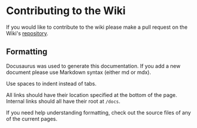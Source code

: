 # Contributing to the Wiki

If you would like to contribute to the wiki please make a pull request on the Wiki's [repository].

## Formatting
Docusaurus was used to generate this documentation. If you add a new document please use Markdown syntax (either md or mdx).

Use spaces to indent instead of tabs.

All links should have their location specified at the bottom of the page. Internal links should all have their root at `/docs`.

If you need help understanding formatting, check out the source files of any of the current pages.

[repository]: https://github.com/NovaMachina-Mods/ExNihiloSequentia-Documentaion